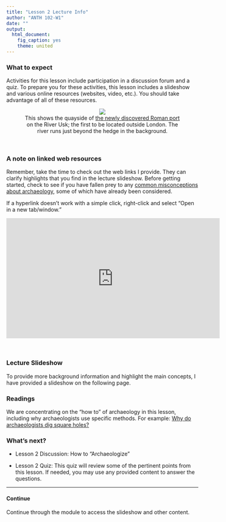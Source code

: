 ```yaml
---
title: "Lesson 2 Lecture Info"
author: "ANTH 102-W1"
date: ""
output:
  html_document:
    fig_caption: yes
    theme: united
---
```


### What to expect
Activities for this lesson include participation in a discussion forum and a quiz. To prepare you for these activities, this lesson includes a slideshow and various online resources (websites, video, etc.). You should take advantage of all of these resources. 


<CENTER>
<figure>
  <img src="http://t0.geograph.org.uk/stamp.php?id=2612799&title=on&gravity=SouthEast&hash=e6b37c89">
  <figcaption>This shows the quayside of <a href="http://www.geograph.org.uk/reuse.php?id=2612799" target="_blank">the newly discovered Roman port</a> on the River Usk; the first to be located outside London. The river runs just beyond the hedge in the background.
  </figcaption>
</figure>
</CENTER>

<br>

### A note on linked web resources
Remember, take the time to check out the web links I provide. They can clarify highlights that you find in the lecture slideshow. Before getting started, check to see if you have fallen prey to any <a href="http://www.saa.org/AbouttheSociety/EducationandOutreach/CurriculumLinks/ArchaeologyintheClassroom/MythsandMisconceptions/tabid/209/Default.aspx" target="_blank">common misconceptions about archaeology</a>, some of which have already been considered.

If a hyperlink doesn't work with a simple click, right-click and select "Open in a new tab/window."

<CENTER>
<iframe width="560" height="315" src="https://www.youtube.com/embed/g0syC-u-3og?list=PLOl0w12Pwsb0LSNHa-zENW7Kg80jKxS2X" frameborder="0" allowfullscreen></iframe>
</CENTER>

<br>

### Lecture Slideshow
To provide more background information and highlight the main concepts, I have provided a slideshow on the following page.

### Readings
We are concentrating on the "how to" of archaeology in this lesson, including why archaeologists use specific methods. For example: <a href="http://www.southalabama.edu/archaeology/education_why-archaeologists-dig-square-holes.html" target="_blank">Why do archaeologists dig square holes?</a> 

### What's next?

- Lesson 2 Discussion: How to "Archaeologize"

- Lesson 2 Quiz: This quiz will review some of the pertinent points from this lesson. If needed, you may use any provided content to answer the questions.


---------

#### Continue
Continue through the module to access the slideshow and other content.
